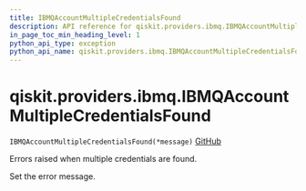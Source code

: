 ```yaml
---
title: IBMQAccountMultipleCredentialsFound
description: API reference for qiskit.providers.ibmq.IBMQAccountMultipleCredentialsFound
in_page_toc_min_heading_level: 1
python_api_type: exception
python_api_name: qiskit.providers.ibmq.IBMQAccountMultipleCredentialsFound
---
```


# qiskit.providers.ibmq.IBMQAccountMultipleCredentialsFound

<span id="qiskit.providers.ibmq.IBMQAccountMultipleCredentialsFound" />

`IBMQAccountMultipleCredentialsFound(*message)` [GitHub](https://github.com/qiskit/qiskit-ibmq-provider/tree/stable/0.18/qiskit/providers/ibmq/exceptions.py "view source code")

Errors raised when multiple credentials are found.

Set the error message.

